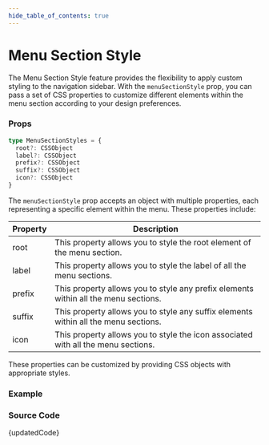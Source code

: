 ```yaml
---
hide_table_of_contents: true
---
```



# Menu Section Style


The Menu Section Style feature provides the flexibility to apply custom styling to the navigation sidebar. With the `menuSectionStyle` prop, you can pass a set of CSS properties to customize different elements within the menu section according to your design preferences. 

### Props

```ts noCopy
type MenuSectionStyles = {
  root?: CSSObject
  label?: CSSObject
  prefix?: CSSObject
  suffix?: CSSObject
  icon?: CSSObject
}
```

The `menuSectionStyle` prop accepts an object with multiple properties, each representing a specific element within the menu. These properties include:

| Property | Description                                                                         |
| -------- | ----------------------------------------------------------------------------------- |
| root     | This property allows you to style the root element of the menu section.             |
| label    | This property allows you to style the label of all the menu sections.               |
| prefix   | This property allows you to style any prefix elements within all the menu sections. |
| suffix   | This property allows you to style any suffix elements within all the menu sections. |
| icon     | This property allows you to style the icon associated with all the menu sections.   |

These properties can be customized by providing CSS objects with appropriate styles.

### Example

<BrowserWindow url='/vertical-menu/menu/menu-section-styles'>
  <Provider>
    <MenuSectionStyles />
  </Provider>
</BrowserWindow>

### Source Code

<TsToJsCodeSnippet>{updatedCode}</TsToJsCodeSnippet>
